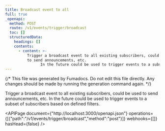 ```yaml
---
title: Broadcast event to all
full: true
_openapi:
  method: POST
  route: /v1/events/trigger/broadcast
  toc: []
  structuredData:
    headings: []
    contents:
      - content: >-
          Trigger a broadcast event to all existing subscribers, could be used
          to send announcements, etc.
                In the future could be used to trigger events to a subset of subscribers based on defined filters.
---
```


{/* This file was generated by Fumadocs. Do not edit this file directly. Any changes should be made by running the generation command again. */}

Trigger a broadcast event to all existing subscribers, could be used to send announcements, etc.
      In the future could be used to trigger events to a subset of subscribers based on defined filters.

<APIPage document={"http://localhost:3000/openapi.json"} operations={[{"path":"/v1/events/trigger/broadcast","method":"post"}]} webhooks={[]} hasHead={false} />